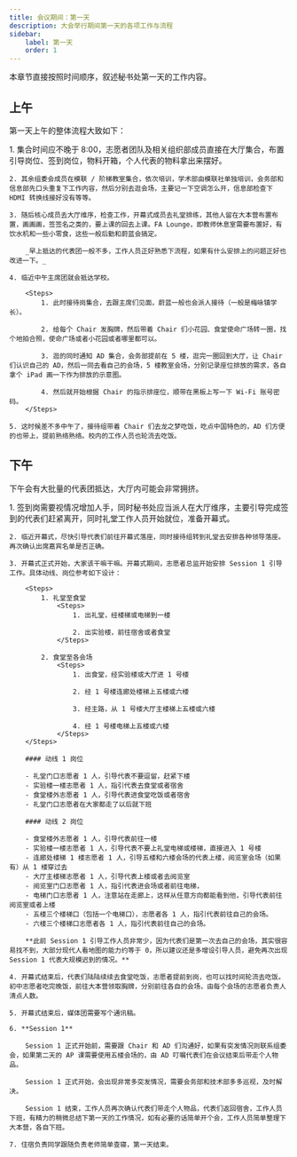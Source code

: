 ```yaml
---
title: 会议期间：第一天
description: 大会举行期间第一天的各项工作与流程
sidebar:
    label: 第一天
    order: 1
---
```



本章节直接按照时间顺序，叙述秘书处第一天的工作内容。

## 上午

第一天上午的整体流程大致如下：

<Steps>
    1. 集合时间应不晚于 8:00，志愿者团队及相关组织部成员直接在大厅集合，布置引导岗位、签到岗位，物料开箱，个人代表的物料拿出来摆好。

    2. 其余组委会成员在模联 / 阶梯教室集合，依次培训，学术部由模联社单独培训，会务部和信息部先口头重复下工作内容，然后分别去逛会场，主要记一下空调怎么开，信息部检查下 HDMI 转换线接好没有等等。

    3. 随后核心成员去大厅维序，检查工作，开幕式成员去礼堂排练，其他人留在大本营布置布置，画画画，签签名之类的，要上课的回去上课。FA Lounge，即教师休息室需要布置好，有饮水机和一些小零食，这些一般后勤和蔚蓝会搞定。

        _早上抵达的代表团一般不多，工作人员正好熟悉下流程，如果有什么安排上的问题正好也改进一下。_

    4. 临近中午主席团就会抵达学校。

        <Steps>
            1. 此时接待岗集合，去跟主席们见面，蔚蓝一般也会派人接待（一般是梅咏镇学长）。

            2. 给每个 Chair 发胸牌，然后带着 Chair 们小花园、食堂使命广场转一圈，找个地拍合照，使命广场或者小花园或者哪里都可以。

            3. 逛的同时通知 AD 集合，会务部提前在 5 楼，逛完一圈回到大厅，让 Chair 们认识自己的 AD，然后一同去看自己的会场，5 楼教室会场，分别记录座位排放的需求，各自拿个 iPad 画一下作为排放的示意图。

            4. 然后就开始根据 Chair 的指示排座位，顺带在黑板上写一下 Wi-Fi 账号密码。
        </Steps>

    5. 这时候差不多中午了，接待组带着 Chair 们去龙之梦吃饭，吃点中国特色的，AD 们方便的也带上，提前熟络熟络。校内的工作人员也轮流去吃饭。
</Steps>

## 下午

下午会有大批量的代表团抵达，大厅内可能会非常拥挤。

<Steps>
    1. 签到岗需要视情况增加人手，同时秘书处应当派人在大厅维序，主要引导完成签到的代表们赶紧离开，同时礼堂工作人员开始就位，准备开幕式。

    2. 临近开幕式，尽快引导代表们前往开幕式落座，同时接待组转到礼堂去安排各种领导落座。再次确认出席嘉宾名单是否正确。

    3. 开幕式正式开始，大家该干嘛干嘛。开幕式期间，志愿者总监开始安排 Session 1 引导工作。具体动线、岗位参考如下设计：

        <Steps>
            1. 礼堂至食堂
                <Steps>
                    1. 出礼堂，经楼梯或电梯到一楼

                    2. 出实验楼，前往宿舍或者食堂
                </Steps>

            2. 食堂至各会场
                <Steps>
                    1. 出食堂，经实验楼或大厅进 1 号楼

                    2. 经 1 号楼连廊处楼梯上五楼或六楼

                    3. 经主路，从 1 号楼大厅主楼梯上五楼或六楼

                    4. 经 1 号楼电梯上五楼或六楼
                </Steps>
        </Steps>

        #### 动线 1 岗位

        - 礼堂门口志愿者 1 人，引导代表不要逗留，赶紧下楼
        - 实验楼一楼志愿者 1 人，指引代表去食堂或者宿舍
        - 食堂楼外志愿者 1 人，引导代表进食堂吃饭或者宿舍
        - 礼堂门口志愿者在大家都走了以后就下班

        #### 动线 2 岗位

        - 食堂楼外志愿者 1 人，引导代表前往一楼
        - 实验楼一楼志愿者 1 人，引导代表不要上礼堂电梯或楼梯，直接进入 1 号楼
        - 连廊处楼梯 1 楼志愿者 1 人，引导五楼和六楼会场的代表上楼，阅览室会场（如果有）从 1 楼穿过去
        - 大厅主楼梯志愿者 1 人，引导代表上楼或者去阅览室
        - 阅览室门口志愿者 1 人，指引代表进会场或者前往电梯，
        - 电梯门口志愿者 1 人，注意站在走廊上，这样从任意方向都能看到他，引导代表前往阅览室或者上楼
        - 五楼三个楼梯口（包括一个电梯口），志愿者各 1 人，指引代表前往自己的会场。
        - 六楼三个楼梯口志愿者各 1 人，指引代表前往自己的会场。

        **此前 Session 1 引导工作人员非常少，因为代表们是第一次去自己的会场，其实很容易找不到，大部分现代人看地图的能力约等于 0，所以建议还是多增设引导人员，避免再次出现 Session 1 代表大规模迟到的情况。**

    4. 开幕式结束后，代表们陆陆续续去食堂吃饭，志愿者提前到岗，也可以找时间轮流去吃饭。初中志愿者吃完晚饭，前往大本营领取胸牌，分别前往各自的会场，由每个会场的志愿者负责人清点人数。

    5. 开幕式结束后，媒体团需要写个通讯稿。

    6. **Session 1**

        Session 1 正式开始前，需要跟 Chair 和 AD 们沟通好，如果有突发情况则联系组委会，如果第二天的 AP 课需要使用五楼会场的，由 AD 叮嘱代表们在会议结束后带走个人物品。

        Session 1 正式开始，会出现非常多突发情况，需要会务部和技术部多多巡视，及时解决。

        Session 1 结束，工作人员再次确认代表们带走个人物品，代表们返回宿舍，工作人员下班，有精力的稍微总结下第一天的工作情况，如有必要的话简单开个会，工作人员简单整理下大本营，各自下班。

    7. 住宿负责同学跟随负责老师简单查寝，第一天结束。
</Steps>